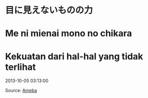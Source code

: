 # 目に見えないものの力  
# Me ni mienai mono no chikara  
# Kekuatan dari hal-hal yang tidak terlihat  

2013-10-05 03:13:00  

Source: [Ameba](https://ameblo.jp/arihara6/amemberentry-11628248912.html)